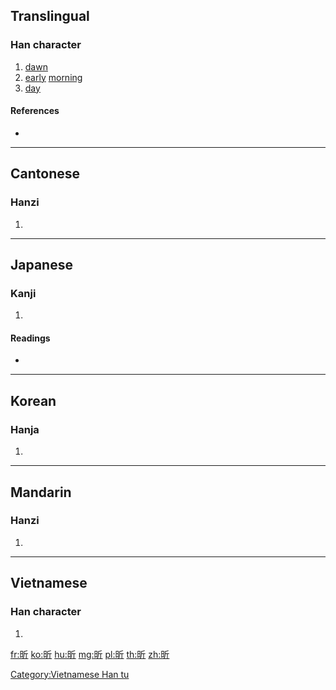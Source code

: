 {{character info/new}}
==Translingual==

===Han character===
{{Han char|rn=72|rad=日|as=04|sn=8|four=62021|canj=AHML|ids=⿰日斤}}

# [[dawn]]
# [[early]] [[morning]]
# [[day]]

====References====
* {{Han ref|kx=0492.060|dkj=13817|dj=0855.030|hdz=21491.010|uh=6615|ud=26133|bh=A9FD|bd=43517}}

----

==Cantonese==

===Hanzi===
{{yue-hanzi|jyut=[[jan1]]|y=yan1}}

# {{defn|lang=yue|sort=日04}}

----

==Japanese==

===Kanji===
{{ja-kanji|grade=|rs=日04}}

# {{defn|lang=ja|sort=日04}}

====Readings====
* {{ja-readings|on=[[きん]] (kin), [[こん]] (kon), [[き]] (ki)|kun=[[あさ]] (asa)}}

----

==Korean==

===Hanja===
{{ko-hanja|hangeul=흔|eumhun=|rv=heun|mr=hŭn|y=hun}}

# {{defn|lang=ko|sort=日04}}

----

==Mandarin==

===Hanzi===
{{cmn-hanzi|pin=[[xīn]] ([[xin1]])|wg=hsin<sup>1</sup>}}

# {{defn|lang=cmn|sort=日04}}

----

==Vietnamese==

===Han character===
{{vi-readings|rs=日04|hanviet=hân}}

# {{defn|lang=vi|sort=日04}}

[[Category:Vietnamese Han tu]]

[[fr:昕]]
[[ko:昕]]
[[hu:昕]]
[[mg:昕]]
[[pl:昕]]
[[th:昕]]
[[zh:昕]]